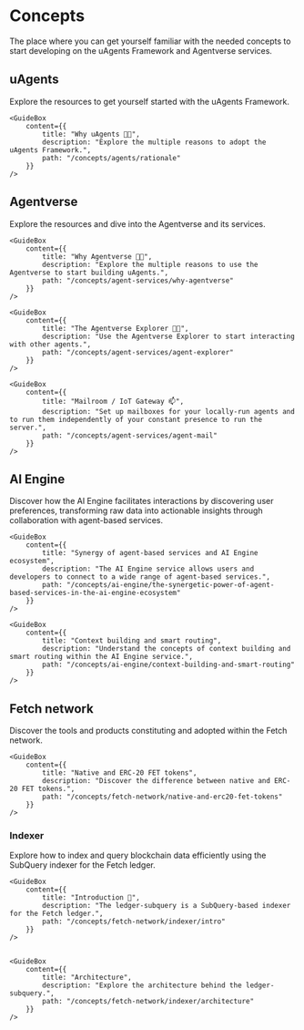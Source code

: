 # Concepts

<div className="nx-text-fetch-content">
  The place where you can get yourself familiar with the needed concepts to
  start developing on the uAgents Framework and Agentverse services.
</div>


## uAgents

<div className="nx-text-fetch-content">
  Explore the resources to get yourself started with the uAgents Framework.
</div>

<Grid2>
    <GuideBox
        content={{
            title: "Introduction 🚀",
            description: "uAgents are autonomous entities which interact, negotiate, and collaborate with other agents in a decentralized environment.",
            path: "/concepts/agents/agents"
        }}
    />

    <GuideBox
        content={{
            title: "Why uAgents 🤔💡",
            description: "Explore the multiple reasons to adopt the uAgents Framework.",
            path: "/concepts/agents/rationale"
        }}
    />

</Grid2>
<Grid2>
    <GuideBox
        content={{
            title: "Public and private agents",
            description: "Understand the concept of privacy within the uAgents Framework.",
            path: "/concepts/agents/public-private-agents"
        }}
    />

</Grid2>

## Agentverse

<div className="nx-text-fetch-content">
  Explore the resources and dive into the Agentverse and its services.
</div>

<Grid2>
    <GuideBox
        content={{
            title: "Introduction 🚀",
            description: "The Agentverse is an exciting platform showcasing the technology and tools serving as a portal to the broader uAgents Framework and tools.",
            path: "/concepts/agent-services/agentverse-intro"
        }}
    />

    <GuideBox
        content={{
            title: "Why Agentverse 🤔💡",
            description: "Explore the multiple reasons to use the Agentverse to start building uAgents.",
            path: "/concepts/agent-services/why-agentverse"
        }}
    />

</Grid2>
<Grid2>
    <GuideBox
        content={{
            title: "Getting started 🎯",
            description: "Get yourself started to enter the Agentverse platform.",
            path: "/concepts/agent-services/getting-started"
        }}
    />

    <GuideBox
        content={{
            title: "The Agentverse Explorer 🤖🌐",
            description: "Use the Agentverse Explorer to start interacting with other agents.",
            path: "/concepts/agent-services/agent-explorer"
        }}
    />

</Grid2>
<Grid2>
    <GuideBox
        content={{
            title: "Agentverse Hosting 🚢",
            description: "The Agentverse hosting platform enables all users to get started quickly and to deploy agents to the cloud to start connecting and automating.",
            path: "/concepts/agent-services/agent-hosting"
        }}
    />

    <GuideBox
        content={{
            title: "Mailroom / IoT Gateway 📫",
            description: "Set up mailboxes for your locally-run agents and to run them independently of your constant presence to run the server.",
            path: "/concepts/agent-services/agent-mail"
        }}
    />

</Grid2>

## AI Engine

<div className="nx-text-fetch-content">
  Discover how the AI Engine facilitates interactions by discovering user
  preferences, transforming raw data into actionable insights through
  collaboration with agent-based services.
</div>

<Grid2>

    <GuideBox
        content={{
            title: "Synergy of agent-based services and AI Engine ecosystem",
            description: "The AI Engine service allows users and developers to connect to a wide range of agent-based services.",
            path: "/concepts/ai-engine/the-synergetic-power-of-agent-based-services-in-the-ai-engine-ecosystem"
        }}
    />

    <GuideBox
        content={{
            title: "Context building and smart routing",
            description: "Understand the concepts of context building and smart routing within the AI Engine service.",
            path: "/concepts/ai-engine/context-building-and-smart-routing"
        }}
    />

</Grid2>

## Fetch network
<div className="nx-text-fetch-content">
  Discover the tools and products constituting and adopted within the Fetch network.
</div>

<Grid2>

    <GuideBox
        content={{
            title: "Native and ERC-20 FET tokens",
            description: "Discover the difference between native and ERC-20 FET tokens.",
            path: "/concepts/fetch-network/native-and-erc20-fet-tokens"
        }}
    />

</Grid2>

### Indexer
<div className="nx-text-fetch-content">
Explore how to index and query blockchain data efficiently using the SubQuery indexer for the Fetch ledger.
</div>

<Grid2>

    <GuideBox
        content={{
            title: "Introduction 🚀",
            description: "The ledger-subquery is a SubQuery-based indexer for the Fetch ledger.",
            path: "/concepts/fetch-network/indexer/intro"
        }}
    />


    <GuideBox
        content={{
            title: "Architecture",
            description: "Explore the architecture behind the ledger-subquery.",
            path: "/concepts/fetch-network/indexer/architecture"
        }}
    />

</Grid2>

<div className="nx-mb-8"></div>

